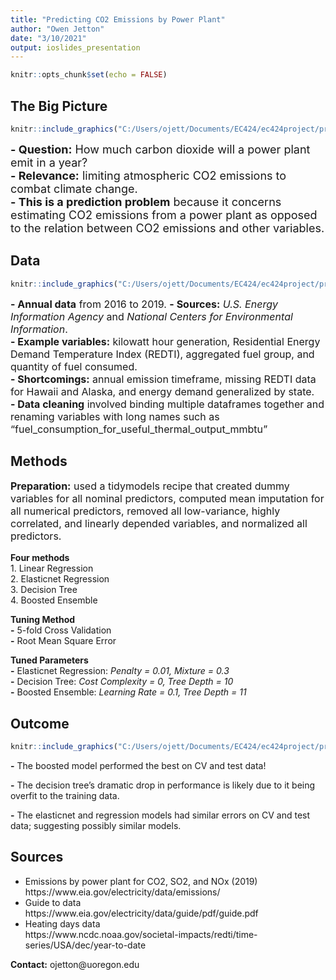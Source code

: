 ```yaml
---
title: "Predicting CO2 Emissions by Power Plant"
author: "Owen Jetton"
date: "3/10/2021"
output: ioslides_presentation
---
```




```r
knitr::opts_chunk$set(echo = FALSE)
```




## The Big Picture 

```r
knitr::include_graphics("C:/Users/ojett/Documents/EC424/ec424project/project_markdown_files/figure-gfm/Initial_Graphs-1.png")
```

 <font size="4"> 
 **- Question:** How much carbon dioxide will a power plant emit in a year?  
 **- Relevance:** limiting atmospheric CO2 emissions to combat climate change.  
 **- This is a prediction problem** because it concerns estimating CO2 emissions from a power plant as opposed to the relation between CO2 emissions and other variables.

</font>

## Data

```r
knitr::include_graphics("C:/Users/ojett/Documents/EC424/ec424project/project_markdown_files/figure-gfm/Initial_Graphs-2.png")
```
 <font size="3"> 
 **- Annual data** from 2016 to 2019.
 **- Sources:** *U.S. Energy Information Agency* and  *National Centers for Environmental Information*.  
 **- Example variables:** kilowatt hour generation, Residential Energy Demand Temperature Index (REDTI), aggregated fuel group, and quantity of fuel consumed.  
 **- Shortcomings:** annual emission timeframe, missing REDTI data for Hawaii and Alaska, and energy demand generalized by state.  
 **- Data cleaning** involved binding multiple dataframes together and renaming variables with long names such as "fuel_consumption_for_useful_thermal_output_mmbtu"

</font>


## Methods 

<font size="3">  

**Preparation:** used a tidymodels recipe that created dummy variables for all nominal predictors, computed mean imputation for all numerical predictors, removed all low-variance, highly correlated, and linearly depended variables, and normalized all predictors.

</font>

<div class="columns-2">

**Four methods**  
 1. Linear Regression          
 2. Elasticnet Regression   
 3. Decision Tree   
 4. Boosted Ensemble  
 
 
**Tuning Method**  
 **-** 5-fold Cross Validation  
 **-** Root Mean Square Error  


 </div>  
  
**Tuned Parameters**  
 **-** Elasticnet Regression: *Penalty = 0.01, Mixture = 0.3*  
 **-** Decision Tree: *Cost Complexity = 0, Tree Depth = 10*  
 **-** Boosted Ensemble: *Learning Rate = 0.1, Tree Depth = 11*
 

 
## Outcome

```r
knitr::include_graphics("C:/Users/ojett/Documents/EC424/ec424project/project_markdown_files/figure-gfm/Prediction-2.png")
```

 **-** The boosted model performed the best on CV and test data! 
 
 **-** The decision tree's dramatic drop in performance is likely due to it being overfit to the training data.  
 
 **-** The elasticnet and regression models had similar errors on CV and test data; suggesting possibly similar models.  


## Sources  

 * Emissions by power plant for CO2, SO2, and NOx (2019)  
    https://www.eia.gov/electricity/data/emissions/   
 * Guide to data  
    https://www.eia.gov/electricity/data/guide/pdf/guide.pdf  
 * Heating days data  
    https://www.ncdc.noaa.gov/societal-impacts/redti/time-series/USA/dec/year-to-date  

**Contact:** ojetton@uoregon.edu
